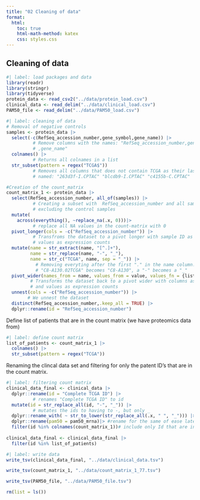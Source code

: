 ```yaml
---
title: "02 Cleaning of data"
format:
  html:
    toc: true
    html-math-method: katex
    css: styles.css
---
```


## Cleaning of data

```r
#| label: load packages and data
library(readr)
library(stringr)
library(tidyverse)
protein_data <- read_csv2("../data/protein_load.csv")
clinical_data <- read_delim("../data/clinical_load.csv") 
PAM50_file <- read_delim("../data/PAM50_load.csv") 
```

```r
#| label: cleaning of data
# Removal of negative controls
samples <- protein_data |>
  select(-c(RefSeq_accession_number,gene_symbol,gene_name)) |>  
          # Remove columns with the names: "RefSeq_accession_number,gene_symbo
          # ,gene_name"
  colnames() |>
          # Returns all colnames in a list
  str_subset(pattern = regex("TCGA$"))
          # Removes all columns that does not contain TCGA as their last letters. THis is because the dataset have 3 controls, 
          # named: "263d3f-I.CPTAC" "blcdb9-I.CPTAC" "c4155b-C.CPTAC"

#Creation of the count_matrix
count_matrix_1 <- protein_data |>
  select(RefSeq_accession_number, all_of(samples)) |>
          # Creating a subset with  RefSeq_accession_number and all samples,
          # excluding the control samples
  mutate(
    across(everything(), ~replace_na(.x, 0)))|>
          # replace all NA values in the count-matrix with 0
  pivot_longer(cols = -c("RefSeq_accession_number")) |> 
          # Transfroms the dataset to a pivot longer with sample ID as names and
          # values as expression counts
  mutate(name = str_extract(name, "[^.]+"),
         name = str_replace(name, "-", "_"),
         name = str_c("TCGA", name, sep = "_")) |>
           # Removing everyting after the first "." in the name column. 
           # "C8-A130.02TCGA" becomes "C8-A130", a "-" becomes a "_"
  pivot_wider(names_from = name, values_from = value, values_fn = {list}) |>
         # Transforms the dataset back to a pivot wider with columns as sample ID 
         # and values as expression counts
  unnest(cols = -c("RefSeq_accession_number")) |> 
        # We unnest the dataset
  distinct(RefSeq_accession_number,.keep_all = TRUE) |>
  dplyr::rename(id = "RefSeq_accession_number")

```

Define list of patients that are in the count matrix (we have proteomics data from)

```r
#| label: define count matrix
list_of_patients <- count_matrix_1 |>
  colnames() |>
  str_subset(pattern = regex("TCGA"))
```

Renaming the clincal data set and filtering for only the patent ID's that are in the count matrix.

```r
#| label: filtering count matrix
clinical_data_final <- clinical_data |>
  dplyr::rename(id = "Complete TCGA ID") |>
          # renames "Complete TCGA ID" to id
  mutate(id = str_replace_all(id, "-", "_")) |>
          # mutates the ids to having to -, but only _
  dplyr::rename_with( ~ str_to_lower(str_replace_all(.x, " ", "_"))) |> 
  dplyr::rename(pam50 = pam50_mrna)|> #rename for the same of ease later on
  filter(id %in% colnames(count_matrix_1))# include only Id that are in our count matrix
  
clinical_data_final <- clinical_data_final |>
  filter(id %in% list_of_patients)
```

```r
#| label: write data
write_tsv(clinical_data_final, "../data/clinical_data.tsv")

write_tsv(count_matrix_1, "../data/count_matrix_1_77.tsv")

write_tsv(PAM50_file, "../data/PAM50_file.tsv")
```

```r
rm(list = ls())
```
